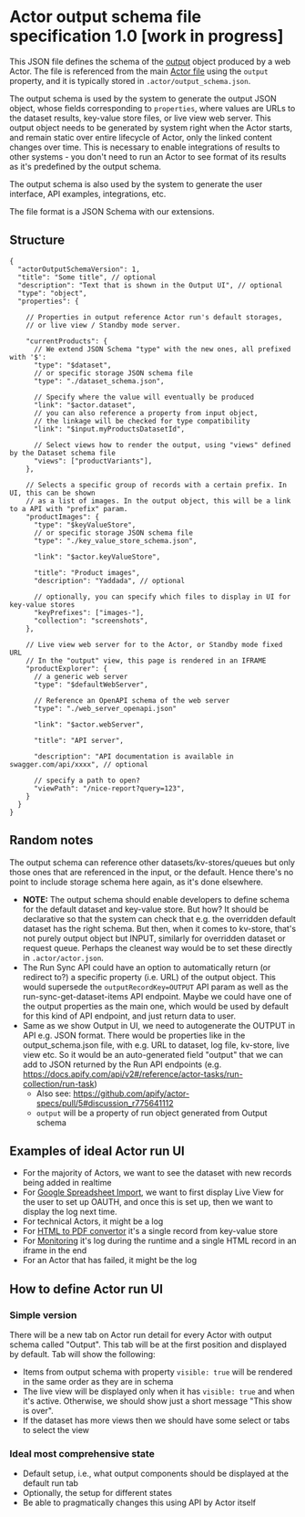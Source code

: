 
# Actor output schema file specification 1.0 [work in progress]

This JSON file defines the schema of the [output](/#output) object produced by a web Actor. The file is referenced from the main [Actor file](/actor-file) using the `output` property, and it is typically stored in `.actor/output_schema.json`.

The output schema is used by the system to generate the output JSON object, whose fields corresponding to `properties`, where values are URLs to the dataset results, key-value store files, or live view web server. This output object needs to be generated by system right when the Actor starts, and remain static over entire lifecycle of Actor, only the linked content changes over time. This is necessary to enable integrations of results to other systems - you don't need to run an Actor to see format of its results as it's predefined by the output schema.

The output schema is also used by the system to generate the user interface, API examples, integrations, etc.

The file format is a JSON Schema with our extensions.

## Structure

```jsonc
{
  "actorOutputSchemaVersion": 1,
  "title": "Some title", // optional
  "description": "Text that is shown in the Output UI", // optional
  "type": "object",
  "properties": {

    // Properties in output reference Actor run's default storages,
    // or live view / Standby mode server.

    "currentProducts": {
      // We extend JSON Schema "type" with the new ones, all prefixed with '$':
      "type": "$dataset",
      // or specific storage JSON schema file
      "type": "./dataset_schema.json",

      // Specify where the value will eventually be produced
      "link": "$actor.dataset",
      // you can also reference a property from input object,
      // the linkage will be checked for type compatibility
      "link": "$input.myProductsDatasetId",

      // Select views how to render the output, using "views" defined by the Dataset schema file
      "views": ["productVariants"],
    },

    // Selects a specific group of records with a certain prefix. In UI, this can be shown
    // as a list of images. In the output object, this will be a link to a API with "prefix" param.
    "productImages": {
      "type": "$keyValueStore",
      // or specific storage JSON schema file
      "type": "./key_value_store_schema.json",

      "link": "$actor.keyValueStore",

      "title": "Product images",
      "description": "Yaddada", // optional

      // optionally, you can specify which files to display in UI for key-value stores
      "keyPrefixes": ["images-"],
      "collection": "screenshots",
    },

    // Live view web server for to the Actor, or Standby mode fixed URL
    // In the "output" view, this page is rendered in an IFRAME
    "productExplorer": {
      // a generic web server
      "type": "$defaultWebServer",

      // Reference an OpenAPI schema of the web server
      "type": "./web_server_openapi.json"

      "link": "$actor.webServer",

      "title": "API server",

      "description": "API documentation is available in swagger.com/api/xxxx", // optional

      // specify a path to open?
      "viewPath": "/nice-report?query=123",
    }
  }
}
```

## Random notes

The output schema can reference other datasets/kv-stores/queues but only those ones that are referenced in the input, or the default. Hence there's no point to include storage schema here again, as it's done elsewhere.

- **NOTE:** The output schema should enable developers to define schema for the default dataset and key-value store. But how? It should be declarative so that the system can check that e.g. the overridden default dataset has the right schema. But then, when it comes to kv-store, that's not purely output object but INPUT, similarly for overridden dataset or request queue. Perhaps the cleanest way would be to set these directly in `.actor/actor.json`.
- The Run Sync API could have an option to automatically return (or redirect to?) a specific property (i.e. URL) of the output object. This would supersede the `outputRecordKey=OUTPUT` API param as well as the run-sync-get-dataset-items API endpoint. Maybe we could have one of the output properties as the main one, which would be used by default for this kind of API endpoint, and just return data to user.
- Same as we show Output in UI, we need to autogenerate the OUTPUT in API e.g. JSON format. There would be properties like in the output_schema.json file, with e.g. URL to dataset, log file, kv-store, live view etc. So it would be an auto-generated field "output" that we can add to JSON returned by the Run API endpoints (e.g. https://docs.apify.com/api/v2#/reference/actor-tasks/run-collection/run-task)
    - Also see: https://github.com/apify/actor-specs/pull/5#discussion_r775641112
    - `output` will be a property of run object generated from Output schema

## Examples of ideal Actor run UI

- For the majority of Actors, we want to see the dataset with new records being added in realtime
- For [Google Spreadsheet Import](https://apify.com/lukaskrivka/google-sheets), we want to first display Live View for the user to set up OAUTH, and once this is set up, then we want to display the log next time.
- For technical Actors, it might be a log
- For [HTML to PDF convertor](https://apify.com/jancurn/url-to-pdf) it's a single record from key-value store
- For [Monitoring](https://apify.com/apify/monitoring-runner) it's log during the runtime and a single HTML record in an iframe in the end
- For an Actor that has failed, it might be the log

## How to define Actor run UI

### Simple version

There will be a new tab on Actor run detail for every Actor with output schema called "Output". This tab will be at the first position and displayed by default. Tab will show the following:

- Items from output schema with property `visible: true` will be rendered in the same order as they are in schema
- The live view will be displayed only when it has `visible: true` and when it's active. Otherwise, we should show just a short message "This show is over".
- If the dataset has more views then we should have some select or tabs to select the view

### Ideal most comprehensive state

- Default setup, i.e., what output components should be displayed at the default run tab
- Optionally, the setup for different states
- Be able to pragmatically changes this using API by Actor itself
